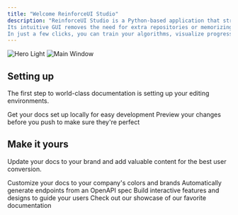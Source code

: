 ```yaml
---
title: "Welcome ReinforceUI Studio"
description: "ReinforceUI Studio is a Python-based application that streamlines the configuration and monitoring of Reinforcement Learning (RL) training.
Its intuitive GUI removes the need for extra repositories or memorizing complex command lines—everything you need to train and track your RL models is right here.
In just a few clicks, you can train your algorithms, visualize progress, and save models for future deployment and analysis."
---
```


<img alt="Hero Light" classname="block dark:hidden" src="/images/hero-light.svg" />

<img alt="Main Window" title="Main Window" classname="hidden dark:block" src="/main_window.gif" />

## Setting up

The first step to world-class documentation is setting up your editing environments.

<CardGroup cols={2}>
  <Card title="Edit Your Docs" icon="pen-to-square" href="https://mintlify.com/docs/quickstart">
    Get your docs set up locally for easy development
  </Card>

  <Card title="Preview Changes" icon="image" href="https://mintlify.com/docs/development">
    Preview your changes before you push to make sure they're perfect
  </Card>
</CardGroup>

## Make it yours

Update your docs to your brand and add valuable content for the best user conversion.

<CardGroup cols={2}>
  <Card title="Customize Style" icon="palette" href="https://mintlify.com/docs/settings/global">
    Customize your docs to your company's colors and brands
  </Card>

  <Card title="Reference APIs" icon="code" href="https://mintlify.com/docs/api-playground/openapi">
    Automatically generate endpoints from an OpenAPI spec
  </Card>

  <Card title="Add Components" icon="screwdriver-wrench" href="https://mintlify.com/docs/content/components/accordions">
    Build interactive features and designs to guide your users
  </Card>

  <Card title="Get Inspiration" icon="stars" href="https://mintlify.com/customers">
    Check out our showcase of our favorite documentation
  </Card>
</CardGroup>